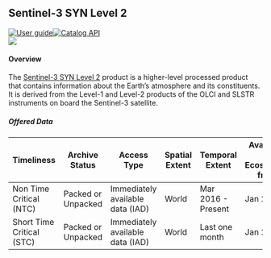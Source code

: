 
<div class="Level-2" style="display: block;">

<div>

## Sentinel-3 SYN Level 2

<div class="row" style="display: flex; justify-content: space-around"><div class="column"><div class="badge-row">[![User guide](https://img.shields.io/badge/-User_guide-77cc09)](https://sentinels.copernicus.eu/web/sentinel/missions/sentinel-3/data-products/synergy){target='_blank'}[![Catalog API](https://img.shields.io/badge/-Catalog_API-77cc09?style=flat)
](https://catalogue.dataspace.copernicus.eu/resto/api/collections/Sentinel3/search.json?){target='_blank'}</div><div class="badge-row gutter"><img src="https://img.shields.io/badge/revisit-28--day-0A4393"/></div><div class="badge-row"></div></div><div class="column" style="margin-right:10%; margin-left:auto; text-align: right;"></div></div>

#### Overview

The [Sentinel-3 SYN Level 2 ](https://sentinels.copernicus.eu/web/sentinel/missions/sentinel-3/data-products/synergy){target='blank'} product is a higher-level processed product that contains information about the Earth's atmosphere and its constituents.  It is derived from the Level-1 and Level-2 products of the OLCI and SLSTR instruments on board the Sentinel-3 satellite.

<h5>Offered Data</h5><table class="table">
<thead>
<tr><th>Timeliness               </th><th>Archive Status    </th><th>Access Type                     </th><th>Spatial Extent  </th><th>Temporal Extent   </th><th>Available in Ecosystem from  </th></tr>
</thead>
<tbody>
<tr><td>Non Time Critical (NTC)  </td><td>Packed or Unpacked</td><td>Immediately available data (IAD)</td><td>World           </td><td>Mar 2016 - Present</td><td>Jan 2023                     </td></tr>
<tr><td>Short Time Critical (STC)</td><td>Packed or Unpacked</td><td>Immediately available data (IAD)</td><td>World           </td><td>Last one month    </td><td>Jan 2023                     </td></tr>
</tbody>
</table>



</div>

</div>

